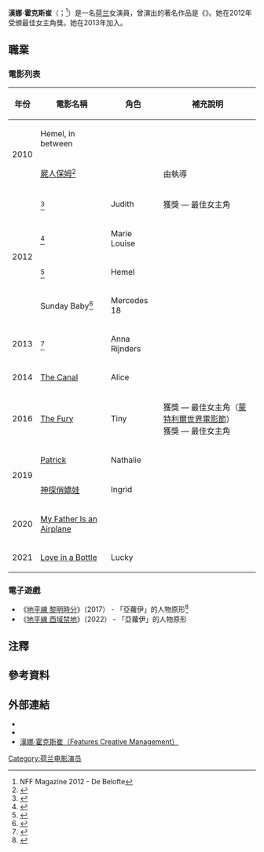 {{noteTA
|T=zh-cn:汉娜·胡克斯特拉; zh-tw:漢娜·霍克斯崔;
|G1=Show
|G2=Movie
|1=zh-cn:胡克斯特拉; zh-tw:霍克斯崔;
|2=zh-cn:零之曙光; zh-tw:黎明時分; zh-hk:零之曙光
|3=zh-cn:西之绝境; zh-tw:西域禁地; zh-hk:西域禁地;
}}
{{Infobox entertainer
| name                    = 漢娜·霍克斯崔
| type                    = 女演员
| image                   = 
| caption                 = 
| birthname               = 漢娜·霍克斯崔{{notetag|{{lang-nl|Hannah Hoekstra}}}}
| birthdate               = 1987年
| birthplace              = {{NED}}
| deathdate               = 
| deathplace              = 
| nationality             = {{NED}}
| famousworks             = 《{{translink|nl|Hemel (film)|情慾天堂}}》
| restingplace            = 
| restingplacecoordinates = 
| othername               = 
| height                  = 
| occupation              = 
| yearsactive             = 
| spouse                  = 
| partner                 = 
| children                = 
| parents                 = 
| influences              = 
| influenced              = 
| website                 = 
| imdb_id                 = 
| academyawards           = 
| afiawards               = 
| arielaward              = 
| baftaawards             = 
| cesarawards             = 
| emmyawards              = 
| filmfareawards          = 
| geminiawards            = 
| goldenglobeawards       = 
| goldenraspberryawards   = 
| goyaawards              = 
| grammyawards            = 
| iftaawards              = 
| laurenceolivierawards   = 
| naacpimageawards        = 
| nationalfilmawards      = 
| sagawards               = 
| tonyawards              = 
| awards                  = 2012年{{translink|en|Netherlands Film Festival|荷蘭影展}}{{translink|en|Golden Calf (award)|金犢獎}}最佳女主角獎
| IMDb = 4142492
}}
'''漢娜·霍克斯崔'''（{{lang-nl|Hannah Hoekstra}}；{{bd|1987年|catIdx=H}}<ref>NFF Magazine 2012 - De Belofte</ref>）是一名[[荷兰|荷兰]]女演員，曾演出的著名作品是《{{translink|nl|Hemel (film)|情慾天堂}}》。她在2012年{{translink|en|Netherlands Film Festival|荷蘭影展}}受頒{{translink|en|Golden Calf (award)|金犢獎}}最佳女主角獎。她在2013年加入{{translink|nl|Nationale Toneel|國家劇院}}。

== 職業 ==

=== 電影列表 ===
{|class="wikitable sortable"
|-
! 年份
! 電影名稱
! 角色
! class = "unsortable" | 補充說明
|-
| rowspan="2" | 2010 || Hemel, in between || ||
|-
| [[屍人保姆|屍人保姆]]<ref>{{imdb title|1805319|母侵（2010）}}</ref> || || 由{{translink|nl|Sanne Vogel|桑妮·沃格爾}}執導
|-
| rowspan="4" | 2012 || {{translink|nl|Doodslag (film)|Doodslag}}<ref>{{imdb title|2125496|Doodslag}}</ref> || Judith || 獲獎 — {{translink|en|Golden Calf (award)|金犢獎}}最佳女主角
|-
| {{translink|nl|Mees Kees (film)|Mees Kees}}<ref>{{imdb title|2234275|Mees Kees}}</ref> || Marie Louise ||
|-
| {{translink|nl|Hemel (film)|情慾天堂}}<ref>{{imdb title|1753899|情慾天堂}}</ref> || Hemel || 
|-
| Sunday Baby<ref>{{imdb title|2441896|Sunday Baby}}</ref> || Mercedes 18 ||
|-
| 2013 || {{translink|nl|APP (film)|手機有鬼}}<ref>{{imdb title|2536436|手機有鬼}}</ref> || Anna Rijnders ||
|-
| 2014
| [[The_Canal_(2014_film)|The Canal]]
|  Alice
| 
|-
| 2016
| [[The_Fury_(2016_film)|The Fury]]
|  Tiny
| 獲獎 — 最佳女主角（[[蒙特利爾世界電影節|蒙特利爾世界電影節]]）<br>獲獎 — {{translink|en|Golden Calf (award)|金犢獎}}最佳女主角
|-
| rowspan="2" | 2019
| [[Patrick_(2019_film)|Patrick]]
| Nathalie
| 
|-
| [[神探俏嬌娃_(2019年電影)|神探俏嬌娃]]
| Ingrid
| 
|-
| 2020
| [[My_Father_Is_an_Airplane|My Father Is an Airplane]]
| 
| 
|-
| 2021
| [[Love_in_a_Bottle|Love in a Bottle]]
| Lucky
| 
|}

=== 電子遊戲 ===
*《[[地平線_黎明時分|地平線 黎明時分]]》（2017） - 「亞蘿伊」的人物原形<ref>{{Cite news|url=https://twitter.com/Guerrilla/status/826412330707722240|title=Guerrilla Games on Twitter|newspaper=Twitter|language=en|access-date=2017-01-31|archive-date=2020-11-11|archive-url=https://web.archive.org/web/20201111204603/https://twitter.com/Guerrilla/status/826412330707722240|dead-url=no}}</ref>
*《[[地平線_西域禁地|地平線 西域禁地]]》（2022） - 「亞蘿伊」的人物原形

== 注釋 ==
<div class="references-2column">
{{notefoot}}
</div>

== 參考資料 ==
{{Reflist|2}}

== 外部連結 ==
*{{imdb|4142492}}
*{{Facebook|hannah.hoekstra.9|漢娜·霍克斯崔}}
*[https://web.archive.org/web/20150924011340/http://www.featurescm.nl/artiest/205/Hannah__Hoekstra 漢娜·霍克斯崔（Features Creative Management）]

{{DEFAULTSORT:Hoekstra, Hannah}}
[[Category:荷兰电影演员|Category:荷兰电影演员]]
